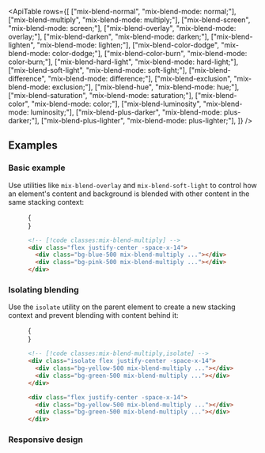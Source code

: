 

<ApiTable
  rows={[
    ["mix-blend-normal", "mix-blend-mode: normal;"],
    ["mix-blend-multiply", "mix-blend-mode: multiply;"],
    ["mix-blend-screen", "mix-blend-mode: screen;"],
    ["mix-blend-overlay", "mix-blend-mode: overlay;"],
    ["mix-blend-darken", "mix-blend-mode: darken;"],
    ["mix-blend-lighten", "mix-blend-mode: lighten;"],
    ["mix-blend-color-dodge", "mix-blend-mode: color-dodge;"],
    ["mix-blend-color-burn", "mix-blend-mode: color-burn;"],
    ["mix-blend-hard-light", "mix-blend-mode: hard-light;"],
    ["mix-blend-soft-light", "mix-blend-mode: soft-light;"],
    ["mix-blend-difference", "mix-blend-mode: difference;"],
    ["mix-blend-exclusion", "mix-blend-mode: exclusion;"],
    ["mix-blend-hue", "mix-blend-mode: hue;"],
    ["mix-blend-saturation", "mix-blend-mode: saturation;"],
    ["mix-blend-color", "mix-blend-mode: color;"],
    ["mix-blend-luminosity", "mix-blend-mode: luminosity;"],
    ["mix-blend-plus-darker", "mix-blend-mode: plus-darker;"],
    ["mix-blend-plus-lighter", "mix-blend-mode: plus-lighter;"],
  ]}
/>

## Examples

### Basic example

Use utilities like `mix-blend-overlay` and `mix-blend-soft-light` to control how an element's content and background is blended with other content in the same stacking context:

<Figure>

<Example>
  {
    <div className="grid grid-cols-1 py-4">
      <div className="col-start-1 row-start-1 flex justify-center -space-x-14">
        <div className="size-32 rounded-full bg-blue-500 mix-blend-multiply"></div>
        <div className="size-32 rounded-full bg-pink-500 mix-blend-multiply"></div>
      </div>
    </div>
  }
</Example>

```html
<!-- [!code classes:mix-blend-multiply] -->
<div class="flex justify-center -space-x-14">
  <div class="bg-blue-500 mix-blend-multiply ..."></div>
  <div class="bg-pink-500 mix-blend-multiply ..."></div>
</div>
```

</Figure>

### Isolating blending

Use the `isolate` utility on the parent element to create a new stacking context and prevent blending with content behind it:

<Figure>

<Example padding={false}>
  {
    <div className="grid grid-cols-1">
      <Stripes className="col-start-1 row-start-1" />
      <div className="col-start-1 row-start-1 grid grid-cols-2 px-0 py-12 sm:px-16">
        <div className="isolate flex justify-center -space-x-14">
          <div className="size-24 rounded-full bg-yellow-500 mix-blend-multiply"></div>
          <div className="size-24 rounded-full bg-green-500 mix-blend-multiply"></div>
        </div>
        <div className="flex justify-center -space-x-14">
          <div className="size-24 rounded-full bg-yellow-500 mix-blend-multiply"></div>
          <div className="size-24 rounded-full bg-green-500 mix-blend-multiply"></div>
        </div>
      </div>
    </div>
  }
</Example>

```html
<!-- [!code classes:mix-blend-multiply,isolate] -->
<div class="isolate flex justify-center -space-x-14">
  <div class="bg-yellow-500 mix-blend-multiply ..."></div>
  <div class="bg-green-500 mix-blend-multiply ..."></div>
</div>

<div class="flex justify-center -space-x-14">
  <div class="bg-yellow-500 mix-blend-multiply ..."></div>
  <div class="bg-green-500 mix-blend-multiply ..."></div>
</div>
```

</Figure>

### Responsive design

<ResponsiveDesign property="mix-blend-mode" defaultClass="mix-blend-multiply" featuredClass="mix-blend-overlay" />
